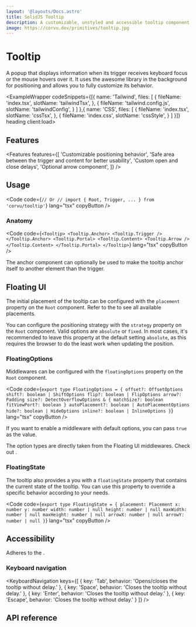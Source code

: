 ```yaml
---
layout: '@layouts/Docs.astro'
title: SolidJS Tooltip
description: A customizable, unstyled and accessible tooltip component for SolidJS
image: https://corvu.dev/primitives/tooltip.jpg
---
```


# Tooltip

A popup that displays information when its trigger receives keyboard focus or the mouse hovers over it. It uses the awesome <Link href="https://floating-ui.com/" text="Floating UI" newTab /> library in the background for positioning and allows you to fully customize its behavior.

<ExampleWrapper codeSnippets={[{
  name: 'Tailwind',
  files: [
    {
      fileName: 'index.tsx',
      slotName: 'tailwindTsx',
    },
    {
      fileName: 'tailwind.config.js',
      slotName: 'tailwindConfig',
    }
  ]
},{
  name: 'CSS',
  files: [
    {
      fileName: 'index.tsx',
      slotName: 'cssTsx',
    },
    {
      fileName: 'index.css',
      slotName: 'cssStyle',
    }
  ]
}]} heading client:load>
  <BasicExample client:load />
  <RawCode slot="tailwindTsx" code={TailwindTsx} lang="tsx" />
  <RawCode slot="tailwindConfig" code={TailwindConfig} lang="js" />
  <RawCode slot="cssTsx" code={CssTsx} lang="tsx" />
  <RawCode slot="cssStyle" code={CssStyle} lang="css" />
</ExampleWrapper>

## Features
<Features features={[
  'Customizable positioning behavior',
  'Safe area between the trigger and content for better usability',
  'Custom open and close delays',
  'Optional arrow component',
]} />

## Usage
<Code code={`
// Or
// import { Root, Trigger, ... } from 'corvu/tooltip'
`} lang="tsx" copyButton />

### Anatomy

<Code code={`
<Tooltip>
  <Tooltip.Anchor>
    <Tooltip.Trigger />
  </Tooltip.Anchor>
  <Tooltip.Portal>
    <Tooltip.Content>
      <Tooltip.Arrow />
    </Tooltip.Content>
  </Tooltip.Portal>
</Tooltip>
`} lang="tsx" copyButton />

The anchor component can optionally be used to make the tooltip anchor itself to another element than the trigger.

## Floating UI
The initial placement of the tooltip can be configured with the `placement` property on the `Root` component. Refer to the <Link href="https://floating-ui.com/docs/computePosition/#placement" text="Floating UI placement option" newTab /> to see all available placements.

You can configure the positioning strategy with the `strategy` property on the `Root` component. Valid options are `absolute` or `fixed`. In most cases, it's recommended to leave this property at the default setting `absolute`, as this requires the browser to do the least work when updating the position.

### FloatingOptions
Middlewares can be configured with the `floatingOptions` property on the `Root` component.

<Code code={`
export type FloatingOptions = {
  offset?: OffsetOptions
  shift?: boolean | ShiftOptions
  flip?: boolean | FlipOptions
  arrow?: Padding
  size?: DetectOverflowOptions & {
    matchSize?: boolean
    fitViewPort?: boolean
  }
  autoPlacement?: boolean | AutoPlacementOptions
  hide?: boolean | HideOptions
  inline?: boolean | InlineOptions
}
`} lang="tsx" copyButton />

If you want to enable a middleware with default options, you can pass `true` as the value.

The option types are directly taken from the Floating UI middlewares. Check out <Link href="https://floating-ui.com/docs/middleware/" text="Floating UI's middleware documentation" newTab />.

### FloatingState
The tooltip also provides a you with a `floatingState` property that contains the current state of the tooltip. You can use this property to override a specific behavior according to your needs.

<Code code={`
export type FloatingState = {
  placement: Placement
  x: number
  y: number
  width: number | null
  height: number | null
  maxWidth: number | null
  maxHeight: number | null
  arrowX: number | null
  arrowY: number | null
}
`} lang="tsx" copyButton />

## Accessibility
Adheres to the <Link href="https://www.w3.org/WAI/ARIA/apg/patterns/tooltip/" text="Tooltip WAI-ARIA design pattern" newTab />.

### Keyboard navigation

<KeyboardNavigation keys={[
  {
    key: 'Tab',
    behavior: 'Opens/closes the tooltip without delay.'
  },
  {
    key: 'Space',
    behavior: 'Closes the tooltip without delay.'
  },
  {
    key: 'Enter',
    behavior: 'Closes the tooltip without delay.'
  },
  {
    key: 'Escape',
    behavior: 'Closes the tooltip without delay.'
  }
]} />

## API reference

<GenerateApiDocs primitive="Tooltip" />
